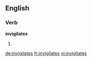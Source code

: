 ==English==

===Verb===
'''invigilates'''

# {{third-person singular of|[[invigilate]]}}

[[de:invigilates]]
[[fr:invigilates]]
[[vi:invigilates]]